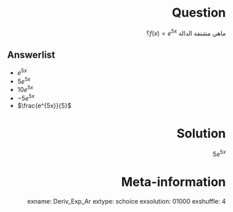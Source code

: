 Question
========
<style>
h1 {
    direction: rtl;
  }
p {
  direction: rtl;
}
</style>
  
ماهي مشتقة الدالة $f(x) = e^{5x}$؟
  
Answerlist
---------- 
* $e^{5x}$
* $5 e^{5x}$
* $10 e^{5x}$
* $-5 e^{5x}$
* $\frac{e^{5x}}{5}$

Solution
=========
$5e^{5x}$

Meta-information
================
exname: Deriv_Exp_Ar
extype: schoice
exsolution: 01000
exshuffle: 4
